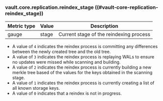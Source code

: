 ### vault.core.replication.reindex_stage ((#vault-core-replication-reindex_stage))

Metric type | Value   | Description
----------- | ------- | -----------
gauge       | stage   | Current stage of the reindexing process

- A value of `4` indicates the reindex process is committing any differences between the newly created tree and the old tree.
- A value of `3` indicates the reindex process is replaying WALs to ensure no updates were missed while scanning and building.
- A value of `2` indicates the reindex process is currently building a new merkle tree based of the values for the keys obtained in the scanning stage.
- A value of `1` indicates the reindex process is currently creating a list of all known storage keys.
- A value of `0` indicates that a reindex is not in progress.
